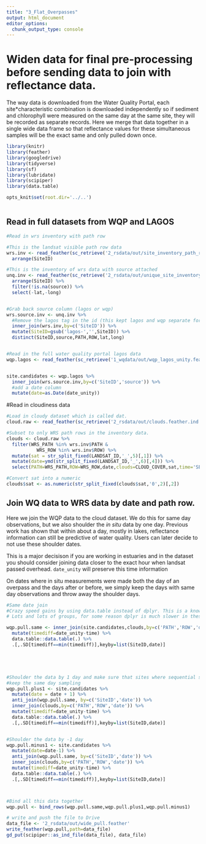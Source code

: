 ```yaml
---
title: "3_Flat_Overpasses"
output: html_document
editor_options: 
  chunk_output_type: console
---
```


# Widen data for final pre-processing before sending data to join with reflectance data.

The way data is downloaded from the Water Quality Portal, each site*characteristic combination is downloaded independently so if sediment and chlorophyll were measured on the same day at the same site, they will be recorded as separate records. Here we merge that data together in a single wide data frame so that reflectance values for these simultaneous samples will be the exact same and only pulled down once. 

```r
library(knitr)
library(feather)
library(googledrive)
library(tidyverse)
library(sf)
library(lubridate)
library(scipiper)
library(data.table)

opts_knit$set(root.dir='../..')



```


## Read in full datasets from WQP and LAGOS

```r
#Read in wrs inventory with path row

#This is the landsat visible path row data
wrs.inv <- read_feather(sc_retrieve('2_rsdata/out/site_inventory_path_row.feather.ind')) %>%
  arrange(SiteID)

#This is the inventory of wrs data with source attached
unq.inv <- read_feather(sc_retrieve('2_rsdata/out/unique_site_inventory.feather.ind')) %>%
  arrange(SiteID) %>%
  filter(!is.na(source)) %>%
  select(-lat,-long)


#Grab back source column (lagos or wqp)
wrs.source.inv <- unq.inv %>%
  #Remove the lagos tag in the id (this kept lagos and wqp separate for the gee pull) 
  inner_join(wrs.inv,by=c('SiteID')) %>%
  mutate(SiteID=gsub('lagos-','',SiteID)) %>%
  distinct(SiteID,source,PATH,ROW,lat,long)


#Read in the full water quality portal lagos data
wqp.lagos <- read_feather(sc_retrieve('1_wqdata/out/wqp_lagos_unity.feather.ind'))


site.candidates <- wqp.lagos %>%
  inner_join(wrs.source.inv,by=c('SiteID','source')) %>%
  #add a date column
  mutate(date=as.Date(date_unity)) 


```



#Read in cloudiness data
```r

#Load in cloudy dataset which is called dat. 
cloud.raw <- read_feather(sc_retrieve('2_rsdata/out/clouds.feather.ind'))

#Subset to only WRS path rows in the inventory data. 
clouds <- cloud.raw %>%
  filter(WRS_PATH %in% wrs.inv$PATH &
           WRS_ROW %in% wrs.inv$ROW) %>%
  mutate(sat = str_split_fixed(LANDSAT_ID,'_',5)[,1]) %>%
  mutate(date=ymd(str_split_fixed(LANDSAT_ID,'_',6)[,4])) %>%
  select(PATH=WRS_PATH,ROW=WRS_ROW,date,clouds=CLOUD_COVER,sat,time='SENSING_TIME',landsat_id=LANDSAT_ID) 

#Convert sat into a numeric
clouds$sat <- as.numeric(str_split_fixed(clouds$sat,'0',2)[,2])


```


## Join WQ data to WRS data by date and path row. 

Here we join the WQP data to the cloud dataset. We do this for same day observations, but we also shoulder the *in situ* data by one day. Previous work has shown that within about a day, mostly in lakes, reflectance information can still be predictive of water quality. Users can later decide to not use these shoulder dates. 

This is a major decisison if you are working in estuaries and in the dataset you should consider joining data closer to the exact hour when landsat passed overhead. `date_unity` will preserve this time information

On dates where in situ measurements were made both the day of an overpass and the days after or before, we simply keep the days with same day observations and throw away the shoulder days. 

```r
#Same date join
#Crazy speed gains by using data.table instead of dplyr. This is a known issue when you have 
# Lots and lots of groups, for some reason dplyr is much slower in these cases.  

wqp.pull.same <- inner_join(site.candidates,clouds,by=c('PATH','ROW','date')) %>%
  mutate(timediff=date_unity-time) %>% 
  data.table::data.table(.) %>%
  .[,.SD[timediff==min(timediff)],keyby=list(SiteID,date)]





#Shoulder the data by 1 day and make sure that sites where sequential samples occur only 
#keep the same day sampling
wqp.pull.plus1 <- site.candidates %>%
  mutate(date = date + 1) %>%
  anti_join(wqp.pull.same, by=c('SiteID','date')) %>%
  inner_join(clouds,by=c('PATH','ROW','date')) %>%
  mutate(timediff=date_unity-time) %>%
  data.table::data.table(.) %>%
  .[,.SD[timediff==min(timediff)],keyby=list(SiteID,date)]


#Shoulder the data by -1 day
wqp.pull.minus1 <- site.candidates %>%
  mutate(date=date-1) %>%
  anti_join(wqp.pull.same, by=c('SiteID','date')) %>%
  inner_join(clouds,by=c('PATH','ROW','date')) %>%
  mutate(timediff=date_unity-time) %>%
  data.table::data.table(.) %>%
  .[,.SD[timediff==min(timediff)],keyby=list(SiteID,date)]



#Bind all this data together
wqp.pull <- bind_rows(wqp.pull.same,wqp.pull.plus1,wqp.pull.minus1)

# write and push the file to Drive
data_file <- '2_rsdata/out/wide_pull.feather'
write_feather(wqp.pull,path=data_file)
gd_put(scipiper::as_ind_file(data_file), data_file)
```



